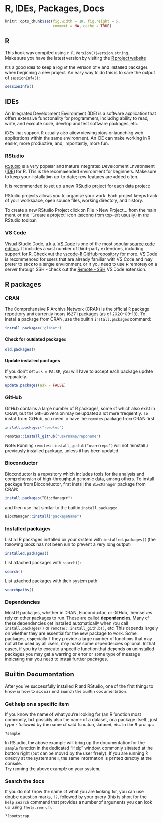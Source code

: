 # R, IDEs, Packages, Docs {#Rsetup}

```r
knitr::opts_chunk$set(fig.width = 10, fig.height = 5,
                      comment = NA, cache = TRUE)
```

## R

This book was compiled using `r R.Version()$version.string`.  
Make sure you have the latest version by visiting the [R project website](https://www.r-project.org)

It's a good idea to keep a log of the version of R and installed packages when beginning a new project. An easy way to do this is to save the output of `sessionInfo()`:

```r
sessionInfo()
```

## IDEs

An [Integrated Development Environment (IDE)](https://en.wikipedia.org/wiki/Integrated_development_environment) 
is a software application that offers extensive functionality for programmers, including ability to read, write, and execute code, develop and test software packages, etc.  

IDEs that support R usually also allow viewing plots or launching web applications within the same environment. An IDE can make working in R easier, more productive, and, importantly, more fun.

### RStudio

[RStudio](https://rstudio.com/) is a very popular and mature Integrated Development Environment ([IDE](https://en.wikipedia.org/wiki/Integrated_development_environment)) for R. This is the recommended environment for beginners. Make sure to keep your installation up-to-date; new features are added often.  

It is recommended to set up a new RStudio project for each data project: 

RStudio projects allows you to organize your work. Each project keeps track of your workspace, open source files, working directory, and history.

To create a new RStudio Project click on File > New Project... from the main menu or the "Create a project" icon (second from top-left usually) in the RStudio toolbar.

### VS Code

Visual Studio Code, a.k.a. [VS Code](https://code.visualstudio.com/) is one of the most popular [source code editors](https://en.wikipedia.org/wiki/Source-code_editor). It includes a vast number of third-party extensions, including support for R. Check out the [vscode-R GitHub repository](https://github.com/REditorSupport/vscode-R) for more. VS Code is recommended for users that are already familiar with VS Code and may prefer to stick to a single environment, or if you need to use R remotely on a server through SSH - check out the [Remote - SSH](https://marketplace.visualstudio.com/items?itemName=ms-vscode-remote.remote-ssh-edit) VS Code extension.

## R packages

### CRAN

The Comprehensive R Archive Network (CRAN) is the official R package repository and currently hosts 16271 packages (as of 2020-09-13). To install a package from CRAN, use the builtin `install.packages` command:
```r
install.packages('glmnet')
```

#### Check for outdated packages

```r
old.packages()
```

#### Update installed packages

If you don't set `ask = FALSE`, you will have to accept each package update separately.

```r
update.packages(ask = FALSE)
```

### GitHub

GitHub contains a large number of R packages, some of which also exist in CRAN, but the GitHub version may be updated a lot more frequently. To install from GitHub, you need to have the `remotes` package from CRAN first:

```r
install.packages("remotes")
```

```r
remotes::install_github("username/reponame")
```

Note: Running `remotes::install_github("user/repo")` will not reinstall a previously installed package, unless it has been updated.

### Bioconductor

Bioconductor is a repository which includes tools for the analysis and comprehension of high-throughput genomic data, among others. To install package from Bioconductor, first install the `BiocManager` package from CRAN:

```r
install.packages(“BiocManager")
```

and then use that similar to the builtin `install.packages`:

```r
BiocManager::install("packageName")
```

### Installed packages

List all R packages installed on your system with `installed.packages()` (the following block has not been run to prevent a very long output)

```r
installed.packages()
```

List attached packages with `search()`:

```r
search()
```

List attached packages with their system path:

```r
searchpaths()
```

### Dependencies

Most R packages, whether in CRAN, Bioconductor, or GitHub, themselves rely on other packages to run. These are called **dependencies**. Many of these dependencies get installed automatically when you call `install.packages()` or `remotes::install_github()`, etc. This depends largely on whether they are essential for the new package to work. Some packages, especially if they provide a large number of functions that may not all be used by all users, may make some dependencies optional. In that cases, if you try to execute a specific function that depends on uninstalled packages you may get a warning or error or some type of message indicating that you need to install further packages.

## Builtin Documentation

After you've successfully installed R and RStudio, one of the first things to know is how to access and search the builtin documentation.  

### Get help on a specific item

If you know the name of what you're looking for (an R function most commonly, but possibly also the name of a dataset, or a package itself), just type `?` followed by the name of said function, dataset, etc. in the R prompt:

```r
?sample
```

In RStudio, the above example will bring up the documentation for the `sample` function in the dedicated "Help" window, commonly situated at the bottom right (but can be moved by the user freely). If you are running R directly at the system shell, the same information is printed directly at the console.  
Try running the above example on your system.

### Search the docs

If you do not know the name of what you are looking for, you can use double question marks, `??`, followed by your query (this is short for the `help.search` command that provides a number of arguments you can look up using `?help.search`):

```r
??bootstrap
```
